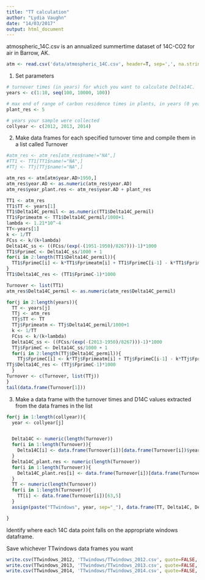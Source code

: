 ```yaml
---
title: "TT calculation"
author: "Lydia Vaughn"
date: "14/03/2017"
output: html_document
---
```


atmospheric_14C.csv is an annualized summertime dataset of 14C-CO2 for air in Barrow, AK.  

```r
atm <- read.csv('data/atmospheric_14C.csv', header=T, sep=',', na.strings=c('','no data'), fill=T, quote='', stringsAsFactors=F)
```

1. Set parameters
```r
# turnover times (in years) for which you want to calculate Delta14C. 
years <- c(1:10, seq(100, 10000, 100))

# max end of range of carbon residence times in plants, in years (0 years will be used as the minimum by default)
plant_res <- 5

# years your sample were collected
collyear <- c(2012, 2013, 2014)
```

2. Make data frames for each specified turnover time and compile them in a list called Turnover
```r
#atm_res <- atm_res[atm_res$name!="NA",]
#TT1 <- TT1[TT1$name!="NA",]
#TTj <- TTj[TTj$name!="NA",]

atm_res <- atm[atm$year.AD>1950,]
atm_res$year.AD <- as.numeric(atm_res$year.AD)
atm_res$year_plant.res <- atm_res$year.AD + plant_res

TT1 <- atm_res
TT1$TT <- years[1]
TT1$Delta14C_permil <- as.numeric(TT1$Delta14C_permil)
TT1$Fprimeatm <- TT1$Delta14C_permil/1000+1
lambda <- 1.21*10^-4
TT<-years[1]
k <- 1/TT
FCss <- k/(k+lambda)
Delta14C_ss <- ((FCss/(exp(-(1951-1950)/8267)))-1)*1000
TT1$FprimeC <- Delta14C_ss/1000 + 1
for(i in 2:length(TT1$Delta14C_permil)){
  TT1$FprimeC[i] <- k*TT1$Fprimeatm[i] + TT1$FprimeC[i-1] - k*TT1$FprimeC[i-1] - lambda*TT1$FprimeC[i-1]
}
TT1$Delta14C_res <- (TT1$FprimeC-1)*1000

Turnover <- list(TT1)
atm_res$Delta14C_permil <- as.numeric(atm_res$Delta14C_permil)

for(j in 2:length(years)){
  TT <- years[j]
  TTj <- atm_res
  TTj$TT <- TT
  TTj$Fprimeatm <- TTj$Delta14C_permil/1000+1
  k <- 1/TT
  FCss <- k/(k+lambda)
  Delta14C_ss <- ((FCss/(exp(-(2013-1950)/8267)))-1)*1000
  TTj$FprimeC <- Delta14C_ss/1000 + 1
  for(i in 2:length(TTj$Delta14C_permil)){
    TTj$FprimeC[i] <- k*TTj$Fprimeatm[i] + TTj$FprimeC[i-1] - k*TTj$FprimeC[i-1] - lambda*TTj$FprimeC[i-1]
TTj$Delta14C_res <- (TTj$FprimeC-1)*1000
  }
Turnover <- c(Turnover, list(TTj))
}
tail(data.frame(Turnover[1]))
```

3. Make a data frame with the turnover times and D14C values extracted from the data frames in the list
```r
for(j in 1:length(collyear)){
  year <- collyear[j]


  Delta14C <- numeric(length(Turnover))
  for(i in 1:length(Turnover)){
    Delta14C[i] <- data.frame(Turnover[i])[data.frame(Turnover[i])$year.AD==year,"Delta14C_res"]
  }
  Delta14C_plant.res <- numeric(length(Turnover))
  for(i in 1:length(Turnover)){
    Delta14C_plant.res[i] <- data.frame(Turnover[i])[data.frame(Turnover[i])$year_plant.res==year,"Delta14C_res"]
  }
  TT <- numeric(length(Turnover))
  for(i in 1:length(Turnover)){
    TT[i] <- data.frame(Turnover[i])[63,5]
  }
  assign(paste("TTwindows", year, sep="_"), data.frame(TT, Delta14C, Delta14C_plant.res))

}
```

Identify where each 14C data point falls on the appropriate windows dataframe.

Save whichever TTwindows data frames you want
```r
write.csv(TTwindows_2012, 'TTwindows/TTwindows_2012.csv', quote=FALSE, row.names=FALSE)
write.csv(TTwindows_2013, 'TTwindows/TTwindows_2013.csv', quote=FALSE, row.names=FALSE)
write.csv(TTwindows_2014, 'TTwindows/TTwindows_2014.csv', quote=FALSE, row.names=FALSE)


```